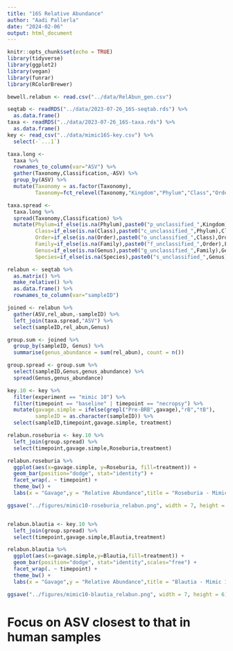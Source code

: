 ```yaml
---
title: "16S Relative Abundance"
author: "Aadi Pallerla"
date: "2024-02-06"
output: html_document
---
```


```r
knitr::opts_chunk$set(echo = TRUE)
library(tidyverse)
library(ggplot2)
library(vegan)
library(funrar)
library(RColorBrewer)
```

```r
bewell.relabun <- read.csv("../data/RelAbun_gen.csv")

seqtab <- readRDS("../data/2023-07-26_16S-seqtab.rds") %>%
  as.data.frame()
taxa <- readRDS("../data/2023-07-26_16S-taxa.rds") %>%
  as.data.frame()
key <- read_csv("../data/mimic16S-key.csv") %>%
  select(-`...1`)
```

```r

taxa.long <- 
  taxa %>%
  rownames_to_column(var="ASV") %>%
  gather(Taxonomy,Classification,-ASV) %>%
  group_by(ASV) %>% 
  mutate(Taxonomy = as.factor(Taxonomy),
         Taxonomy=fct_relevel(Taxonomy,"Kingdom","Phylum","Class","Order","Family","Genus","Species")) 

taxa.spread <- 
  taxa.long %>%
  spread(Taxonomy,Classification) %>%
  mutate(Phylum=if_else(is.na(Phylum),paste0("p_unclassified_",Kingdom),Phylum),
         Class=if_else(is.na(Class),paste0("c_unclassified_",Phylum),Class),
         Order=if_else(is.na(Order),paste0("o_unclassified_",Class),Order),
         Family=if_else(is.na(Family),paste0("f_unclassified_",Order),Family),
         Genus=if_else(is.na(Genus),paste0("g_unclassified_",Family),Genus),
         Species=if_else(is.na(Species),paste0("s_unclassified_",Genus),Species))

```

```r

relabun <- seqtab %>%
  as.matrix() %>%
  make_relative() %>%
  as.data.frame() %>%
  rownames_to_column(var="sampleID")

joined <- relabun %>%
  gather(ASV,rel_abun,-sampleID) %>%
  left_join(taxa.spread,"ASV") %>%
  select(sampleID,rel_abun,Genus)

group.sum <- joined %>%
  group_by(sampleID, Genus) %>%
  summarise(genus_abundance = sum(rel_abun), count = n())

group.spread <- group.sum %>%
  select(sampleID,Genus,genus_abundance) %>%
  spread(Genus,genus_abundance)

```

```r
key.10 <- key %>%
  filter(experiment == "mimic 10") %>%
  filter(timepoint == "baseline" | timepoint == "necropsy") %>%
  mutate(gavage.simple = ifelse(grepl("Pre-BRB",gavage),"rB","tB"),
         sampleID = as.character(sampleID)) %>% 
  select(sampleID,timepoint,gavage.simple, treatment)

relabun.roseburia <- key.10 %>%
  left_join(group.spread) %>%
  select(timepoint,gavage.simple,Roseburia,treatment)

relabun.roseburia %>%
  ggplot(aes(x=gavage.simple, y=Roseburia, fill=treatment)) +
  geom_bar(position="dodge", stat="identity") +
  facet_wrap(. ~ timepoint) +
  theme_bw() +
  labs(x = "Gavage",y = "Relative Abundance",title = "Roseburia - Mimic 10") 

ggsave("../figures/mimic10-roseburia_relabun.png", width = 7, height = 6)


relabun.blautia <- key.10 %>%
  left_join(group.spread) %>%
  select(timepoint,gavage.simple,Blautia,treatment)

relabun.blautia %>%
  ggplot(aes(x=gavage.simple,y=Blautia,fill=treatment)) +
  geom_bar(position="dodge", stat="identity",scales="free") +
  facet_wrap(. ~ timepoint) +
  theme_bw() +
  labs(x = "Gavage",y = "Relative Abundance",title = "Blautia - Mimic 10")

ggsave("../figures/mimic10-blautia_relabun.png", width = 7, height = 6)

```


# Focus on ASV closest to that in human samples
